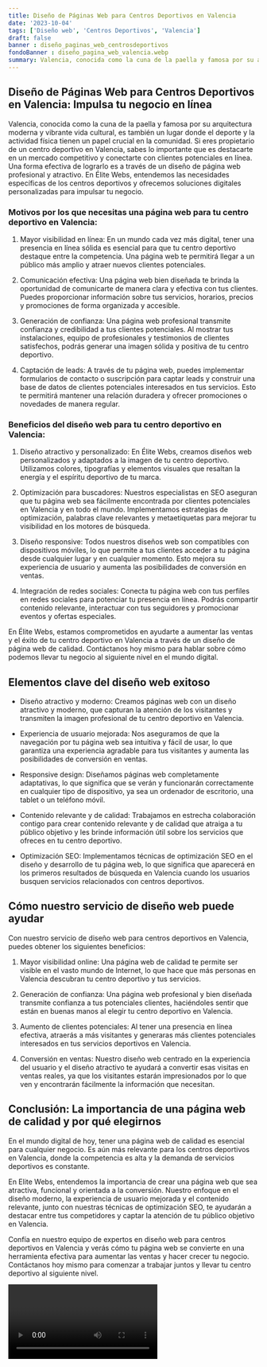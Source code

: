 ```yaml
---
title: Diseño de Páginas Web para Centros Deportivos en Valencia
date: '2023-10-04'
tags: ['Diseño web', 'Centros Deportivos', 'Valencia']
draft: false
banner : diseño_paginas_web_centrosdeportivos
fondoBanner : diseño_pagina_web_valencia.webp
summary: Valencia, conocida como la cuna de la paella y famosa por su arquitectura moderna y vibrante vida cultural, es también un lugar donde el deporte y la actividad física tienen un papel crucial en la comunidad. Si eres propietario de un centro deportivo en Valencia, sabes lo importante que es destacarte en un mercado competitivo y conectarte con clientes potenciales en línea. Una forma efectiva de lograrlo es a través de un diseño de página web profesional y atractivo. En Élite Webs, entendemos las necesidades específicas de los centros deportivos y ofrecemos soluciones digitales personalizadas para impulsar tu negocio.
---
```


## Diseño de Páginas Web para Centros Deportivos en Valencia: Impulsa tu negocio en línea

Valencia, conocida como la cuna de la paella y famosa por su arquitectura moderna y vibrante vida cultural, es también un lugar donde el deporte y la actividad física tienen un papel crucial en la comunidad. Si eres propietario de un centro deportivo en Valencia, sabes lo importante que es destacarte en un mercado competitivo y conectarte con clientes potenciales en línea. Una forma efectiva de lograrlo es a través de un diseño de página web profesional y atractivo. En Élite Webs, entendemos las necesidades específicas de los centros deportivos y ofrecemos soluciones digitales personalizadas para impulsar tu negocio.

### Motivos por los que necesitas una página web para tu centro deportivo en Valencia:

1. Mayor visibilidad en línea: En un mundo cada vez más digital, tener una presencia en línea sólida es esencial para que tu centro deportivo destaque entre la competencia. Una página web te permitirá llegar a un público más amplio y atraer nuevos clientes potenciales.

2. Comunicación efectiva: Una página web bien diseñada te brinda la oportunidad de comunicarte de manera clara y efectiva con tus clientes. Puedes proporcionar información sobre tus servicios, horarios, precios y promociones de forma organizada y accesible.

3. Generación de confianza: Una página web profesional transmite confianza y credibilidad a tus clientes potenciales. Al mostrar tus instalaciones, equipo de profesionales y testimonios de clientes satisfechos, podrás generar una imagen sólida y positiva de tu centro deportivo.

4. Captación de leads: A través de tu página web, puedes implementar formularios de contacto o suscripción para captar leads y construir una base de datos de clientes potenciales interesados en tus servicios. Esto te permitirá mantener una relación duradera y ofrecer promociones o novedades de manera regular.

### Beneficios del diseño web para tu centro deportivo en Valencia:

1. Diseño atractivo y personalizado: En Élite Webs, creamos diseños web personalizados y adaptados a la imagen de tu centro deportivo. Utilizamos colores, tipografías y elementos visuales que resaltan la energía y el espíritu deportivo de tu marca.

2. Optimización para buscadores: Nuestros especialistas en SEO aseguran que tu página web sea fácilmente encontrada por clientes potenciales en Valencia y en todo el mundo. Implementamos estrategias de optimización, palabras clave relevantes y metaetiquetas para mejorar tu visibilidad en los motores de búsqueda.

3. Diseño responsive: Todos nuestros diseños web son compatibles con dispositivos móviles, lo que permite a tus clientes acceder a tu página desde cualquier lugar y en cualquier momento. Esto mejora su experiencia de usuario y aumenta las posibilidades de conversión en ventas.

4. Integración de redes sociales: Conecta tu página web con tus perfiles en redes sociales para potenciar tu presencia en línea. Podrás compartir contenido relevante, interactuar con tus seguidores y promocionar eventos y ofertas especiales.

En Élite Webs, estamos comprometidos en ayudarte a aumentar las ventas y el éxito de tu centro deportivo en Valencia a través de un diseño de página web de calidad. Contáctanos hoy mismo para hablar sobre cómo podemos llevar tu negocio al siguiente nivel en el mundo digital.

<GifSeo />

<Cta />

## Elementos clave del diseño web exitoso

- Diseño atractivo y moderno: Creamos páginas web con un diseño atractivo y moderno, que capturan la atención de los visitantes y transmiten la imagen profesional de tu centro deportivo en Valencia.

- Experiencia de usuario mejorada: Nos aseguramos de que la navegación por tu página web sea intuitiva y fácil de usar, lo que garantiza una experiencia agradable para tus visitantes y aumenta las posibilidades de conversión en ventas.

- Responsive design: Diseñamos páginas web completamente adaptativas, lo que significa que se verán y funcionarán correctamente en cualquier tipo de dispositivo, ya sea un ordenador de escritorio, una tablet o un teléfono móvil.

- Contenido relevante y de calidad: Trabajamos en estrecha colaboración contigo para crear contenido relevante y de calidad que atraiga a tu público objetivo y les brinde información útil sobre los servicios que ofreces en tu centro deportivo.

- Optimización SEO: Implementamos técnicas de optimización SEO en el diseño y desarrollo de tu página web, lo que significa que aparecerá en los primeros resultados de búsqueda en Valencia cuando los usuarios busquen servicios relacionados con centros deportivos.

## Cómo nuestro servicio de diseño web puede ayudar

Con nuestro servicio de diseño web para centros deportivos en Valencia, puedes obtener los siguientes beneficios:

1. Mayor visibilidad online: Una página web de calidad te permite ser visible en el vasto mundo de Internet, lo que hace que más personas en Valencia descubran tu centro deportivo y tus servicios.

2. Generación de confianza: Una página web profesional y bien diseñada transmite confianza a tus potenciales clientes, haciéndoles sentir que están en buenas manos al elegir tu centro deportivo en Valencia.

3. Aumento de clientes potenciales: Al tener una presencia en línea efectiva, atraerás a más visitantes y generaras más clientes potenciales interesados en tus servicios deportivos en Valencia.

4. Conversión en ventas: Nuestro diseño web centrado en la experiencia del usuario y el diseño atractivo te ayudará a convertir esas visitas en ventas reales, ya que los visitantes estarán impresionados por lo que ven y encontrarán fácilmente la información que necesitan.

## Conclusión: La importancia de una página web de calidad y por qué elegirnos

En el mundo digital de hoy, tener una página web de calidad es esencial para cualquier negocio. Es aún más relevante para los centros deportivos en Valencia, donde la competencia es alta y la demanda de servicios deportivos es constante.

En Elite Webs, entendemos la importancia de crear una página web que sea atractiva, funcional y orientada a la conversión. Nuestro enfoque en el diseño moderno, la experiencia de usuario mejorada y el contenido relevante, junto con nuestras técnicas de optimización SEO, te ayudarán a destacar entre tus competidores y captar la atención de tu público objetivo en Valencia.

Confía en nuestro equipo de expertos en diseño web para centros deportivos en Valencia y verás cómo tu página web se convierte en una herramienta efectiva para aumentar las ventas y hacer crecer tu negocio. Contáctanos hoy mismo para comenzar a trabajar juntos y llevar tu centro deportivo al siguiente nivel.

<Video />

<CtaBot job='Centros Deportivos' city='Valencia'/>

<Gmaps query='Valencia+españa+maps' />